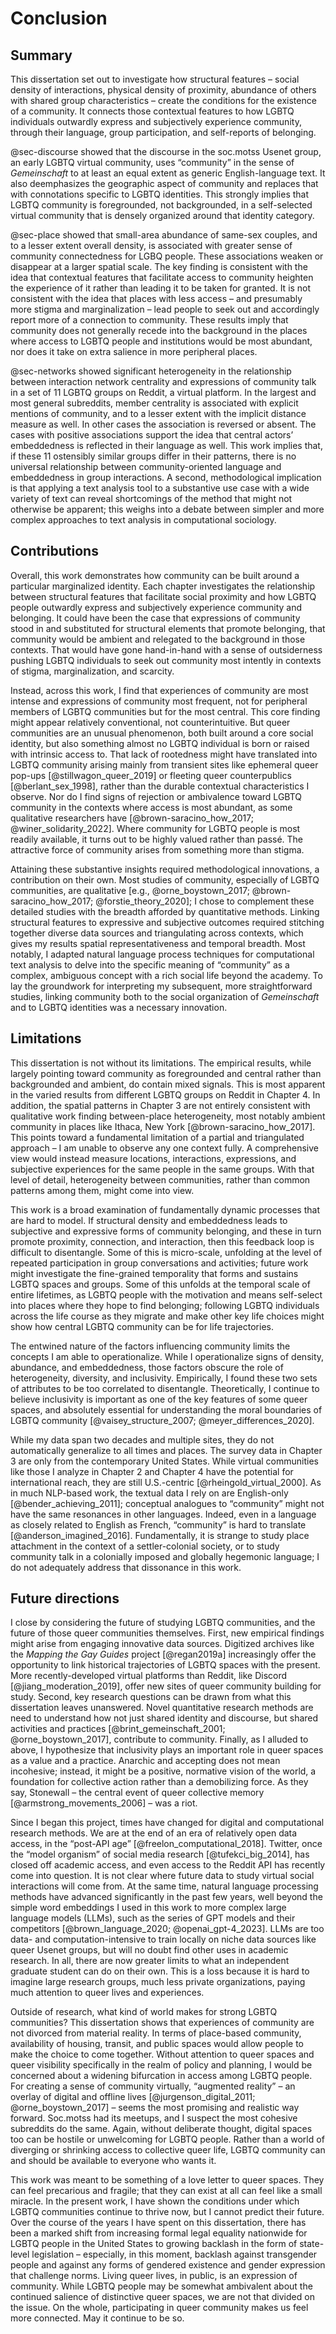 # Conclusion {#sec-conclusion}

## Summary

This dissertation set out to investigate how structural features -- social density of interactions, physical density of proximity, abundance of others with shared group characteristics -- create the conditions for the existence of a community. It connects those contextual features to how LGBTQ individuals outwardly express and subjectively experience community, through their language, group participation, and self-reports of belonging.

@sec-discourse showed that the discourse in the soc.motss Usenet group, an early LGBTQ virtual community, uses "community" in the sense of *Gemeinschaft* to at least an equal extent as generic English-language text. It also deemphasizes the geographic aspect of community and replaces that with connotations specific to LGBTQ identities. This strongly implies that LGBTQ community is foregrounded, not backgrounded, in a self-selected virtual community that is densely organized around that identity category.

@sec-place showed that small-area abundance of same-sex couples, and to a lesser extent overall density, is associated with greater sense of community connectedness for LGBQ people. These associations weaken or disappear at a larger spatial scale. The key finding is consistent with the idea that contextual features that facilitate access to community heighten the experience of it rather than leading it to be taken for granted. It is not consistent with the idea that places with less access -- and presumably more stigma and marginalization -- lead people to seek out and accordingly report more of a connection to community. These results imply that community does not generally recede into the background in the places where access to LGBTQ people and institutions would be most abundant, nor does it take on extra salience in more peripheral places.

@sec-networks showed significant heterogeneity in the relationship between interaction network centrality and expressions of community talk in a set of 11 LGBTQ groups on Reddit, a virtual platform. In the largest and most general subreddits, member centrality is associated with explicit mentions of community, and to a lesser extent with the implicit distance measure as well. In other cases the association is reversed or absent. The cases with positive associations support the idea that central actors' embeddedness is reflected in their language as well. This work implies that, if these 11 ostensibly similar groups differ in their patterns, there is no universal relationship between community-oriented language and embeddedness in group interactions. A second, methodological implication is that applying a text analysis tool to a substantive use case with a wide variety of text can reveal shortcomings of the method that might not otherwise be apparent; this weighs into a debate between simpler and more complex approaches to text analysis in computational sociology.

## Contributions

Overall, this work demonstrates how community can be built around a particular marginalized identity. Each chapter investigates the relationship between structural features that facilitate social proximity and how LGBTQ people outwardly express and subjectively experience community and belonging. It could have been the case that expressions of community stood in and substituted for structural elements that promote belonging, that community would be ambient and relegated to the background in those contexts. That would have gone hand-in-hand with a sense of outsiderness pushing LGBTQ individuals to seek out community most intently in contexts of stigma, marginalization, and scarcity.

Instead, across this work, I find that experiences of community are most intense and expressions of community most frequent, not for peripheral members of LGBTQ communities but for the most central. This core finding might appear relatively conventional, not counterintuitive. But queer communities are an unusual phenomenon, both built around a core social identity, but also something almost no LGBTQ individual is born or raised with intrinsic access to. That lack of rootedness might have translated into LGBTQ community arising mainly from transient sites like ephemeral queer pop-ups [@stillwagon_queer_2019] or fleeting queer counterpublics [@berlant_sex_1998], rather than the durable contextual characteristics I observe. Nor do I find signs of rejection or ambivalence toward LGBTQ community in the contexts where access is most abundant, as some qualitative researchers have [@brown-saracino_how_2017; @winer_solidarity_2022]. Where community for LGBTQ people is most readily available, it turns out to be highly valued rather than passé. The attractive force of community arises from something more than stigma.

Attaining these substantive insights required methodological innovations, a contribution on their own. Most studies of community, especially of LGBTQ communities, are qualitative [e.g., @orne_boystown_2017; @brown-saracino_how_2017; @forstie_theory_2020]; I chose to complement these detailed studies with the breadth afforded by quantitative methods. Linking structural features to expressive and subjective outcomes required stitching together diverse data sources and triangulating across contexts, which gives my results spatial representativeness and temporal breadth. Most notably, I adapted natural language process techniques for computational text analysis to delve into the specific meaning of "community" as a complex, ambiguous concept with a rich social life beyond the academy. To lay the groundwork for interpreting my subsequent, more straightforward studies, linking community both to the social organization of *Gemeinschaft* and to LGBTQ identities was a necessary innovation.

## Limitations

This dissertation is not without its limitations. The empirical results, while largely pointing toward community as foregrounded and central rather than backgrounded and ambient, do contain mixed signals. This is most apparent in the varied results from different LGBTQ groups on Reddit in Chapter 4. In addition, the spatial patterns in Chapter 3 are not entirely consistent with qualitative work finding between-place heterogeneity, most notably ambient community in places like Ithaca, New York [@brown-saracino_how_2017]. This points toward a fundamental limitation of a partial and triangulated approach -- I am unable to observe any one context fully. A comprehensive view would instead measure locations, interactions, expressions, and subjective experiences for the same people in the same groups. With that level of detail, heterogeneity between communities, rather than common patterns among them, might come into view.

This work is a broad examination of fundamentally dynamic processes that are hard to model. If structural density and embeddedness leads to subjective and expressive forms of community belonging, and these in turn promote proximity, connection, and interaction, then this feedback loop is difficult to disentangle. Some of this is micro-scale, unfolding at the level of repeated participation in group conversations and activities; future work might investigate the fine-grained temporality that forms and sustains LGBTQ spaces and groups. Some of this unfolds at the temporal scale of entire lifetimes, as LGBTQ people with the motivation and means self-select into places where they hope to find belonging; following LGBTQ individuals across the life course as they migrate and make other key life choices might show how central LGBTQ community can be for life trajectories. 

The entwined nature of the factors influencing community limits the concepts I am able to operationalize. While I operationalize signs of density, abundance, and embeddedness, those factors obscure the role of heterogeneity, diversity, and inclusivity. Empirically, I found these two sets of attributes to be too correlated to disentangle. Theoretically, I continue to believe inclusivity is important as one of the key features of some queer spaces, and absolutely essential for understanding the moral boundaries of LGBTQ community [@vaisey_structure_2007; @meyer_differences_2020]. 

While my data span two decades and multiple sites, they do not automatically generalize to all times and places. The survey data in Chapter 3 are only from the contemporary United States. While virtual communities like those I analyze in Chapter 2 and Chapter 4 have the potential for international reach, they are still U.S.-centric [@rheingold_virtual_2000]. As in much NLP-based work, the textual data I rely on are English-only [@bender_achieving_2011]; conceptual analogues to "community" might not have the same resonances in other languages. Indeed, even in a language as closely related to English as French, "community" is hard to translate [@anderson_imagined_2016]. Fundamentally, it is strange to study place attachment in the context of a settler-colonial society, or to study community talk in a colonially imposed and globally hegemonic language; I do not adequately address that dissonance in this work.

## Future directions

I close by considering the future of studying LGBTQ communities, and the future of those queer communities themselves. First, new empirical findings might arise from engaging innovative data sources. Digitized archives like the *Mapping the Gay Guides* project [@regan2019a] increasingly offer the opportunity to link historical trajectories of LGBTQ spaces with the present. More recently-developed virtual platforms than Reddit, like Discord [@jiang_moderation_2019], offer new sites of queer community building for study. Second, key research questions can be drawn from what this dissertation leaves unanswered. Novel quantitative research methods are need to understand how not just shared identity and discourse, but shared activities and practices [@brint_gemeinschaft_2001; @orne_boystown_2017], contribute to community. Finally, as I alluded to above, I hypothesize that inclusivity plays an important role in queer spaces as a value and a practice. Anarchic and accepting does not mean incohesive; instead, it might be a positive, normative vision of the world, a foundation for collective action rather than a demobilizing force. As they say, Stonewall -- the central event of queer collective memory [@armstrong_movements_2006] -- was a riot.

Since I began this project, times have changed for digital and computational research methods. We are at the end of an era of relatively open data access, in the "post-API age" [@freelon_computational_2018]. Twitter, once the "model organism" of social media research [@tufekci_big_2014], has closed off academic access, and even access to the Reddit API has recently come into question. It is not clear where future data to study virtual social interactions will come from. At the same time, natural language processing methods have advanced significantly in the past few years, well beyond the simple word embeddings I used in this work to more complex large language models (LLMs), such as the series of GPT models and their competitors [@brown_language_2020; @openai_gpt-4_2023]. LLMs are too data- and computation-intensive to train locally on niche data sources like queer Usenet groups, but will no doubt find other uses in academic research. In all, there are now greater limits to what an independent graduate student can do on their own. This is a loss because it is hard to imagine large research groups, much less private organizations, paying much attention to queer lives and experiences.

Outside of research, what kind of world makes for strong LGBTQ communities? This dissertation shows that experiences of community are not divorced from material reality. In terms of place-based community, availability of housing, transit, and public spaces would allow people to make the choice to come together. Without attention to queer spaces and queer visibility specifically in the realm of policy and planning, I would be concerned about a widening bifurcation in access among LGBTQ people. For creating a sense of community virtually, "augmented reality" -- an overlay of digital and offline lives [@jurgenson_digital_2011; @orne_boystown_2017] -- seems the most promising and realistic way forward. Soc.motss had its meetups, and I suspect the most cohesive subreddits do the same. Again, without deliberate thought, digital spaces too can be hostile or unwelcoming for LGBTQ people. Rather than a world of diverging or shrinking access to collective queer life, LGBTQ community can and should be available to everyone who wants it.

This work was meant to be something of a love letter to queer spaces. They can feel precarious and fragile; that they can exist at all can feel like a small miracle. In the present work, I have shown the conditions under which LGBTQ communities continue to thrive now, but I cannot predict their future. Over the course of the years I have spent on this dissertation, there has been a marked shift from increasing formal legal equality nationwide for LGBTQ people in the United States to growing backlash in the form of state-level legislation -- especially, in this moment, backlash against transgender people and against any forms of gendered existence and gender expression that challenge norms. Living queer lives, in public, is an expression of community. While LGBTQ people may be somewhat ambivalent about the continued salience of distinctive queer spaces, we are not that divided on the issue. On the whole, participating in queer community makes us feel more connected. May it continue to be so.
